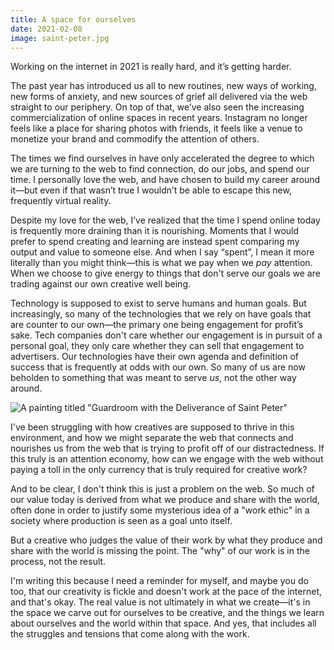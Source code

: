 ```yaml
---
title: A space for ourselves
date: 2021-02-08
image: saint-peter.jpg
---
```


Working on the internet in 2021 is really hard, and it’s getting harder.

The past year has introduced us all to new routines, new ways of working, new forms of anxiety, and new sources of grief all delivered via the web straight to our periphery. On top of that, we’ve also seen the increasing commercialization of online spaces in recent years. Instagram no longer feels like a place for sharing photos with friends, it feels like a venue to monetize your brand and commodify the attention of others.

The times we find ourselves in have only accelerated the degree to which we are turning to the web to find connection, do our jobs, and spend our time. I personally love the web, and have chosen to build my career around it—but even if that wasn’t true I wouldn’t be able to escape this new, frequently virtual reality.

Despite my love for the web, I’ve realized that the time I spend online today is frequently more draining than it is nourishing. Moments that I would prefer to spend creating and learning are instead spent comparing my output and value to someone else. And when I say “spent”, I mean it more literally than you might think—this is what we pay when we _pay_ attention. When we choose to give energy to things that don't serve our goals we are trading against our own creative well being.

Technology is supposed to exist to serve humans and human goals. But increasingly, so many of the technologies that we rely on have goals that are counter to our own—the primary one being engagement for profit’s sake. Tech companies don't care whether our engagement is in pursuit of a personal goal, they only care whether they can sell that engagement to advertisers. Our technologies have their own agenda and definition of success that is frequently at odds with our own. So many of us are now beholden to something that was meant to serve _us_, not the other way around.

![A painting titled "Guardroom with the Deliverance of Saint Peter"](saint-peter.jpg "[Guardroom with the Deliverance of Saint Peter, 1645, courtesy of The Met](https://www.metmuseum.org/art/collection/search/437777)")

I've been struggling with how creatives are supposed to thrive in this environment, and how we might separate the web that connects and nourishes us from the web that is trying to profit off of our distractedness. If this truly is an attention economy, how can we engage with the web without paying a toll in the only currency that is truly required for creative work?

And to be clear, I don't think this is just a problem on the web. So much of our value today is derived from what we produce and share with the world, often done in order to justify some mysterious idea of a "work ethic" in a society where production is seen as a goal unto itself.

But a creative who judges the value of their work by what they produce and share with the world is missing the point. The "why" of our work is in the process, not the result.

I'm writing this because I need a reminder for myself, and maybe you do too, that our creativity is fickle and doesn't work at the pace of the internet, and that's okay. The real value is not ultimately in what we create—it's in the space we carve out for ourselves to be creative, and the things we learn about ourselves and the world within that space. And yes, that includes all the struggles and tensions that come along with the work.
